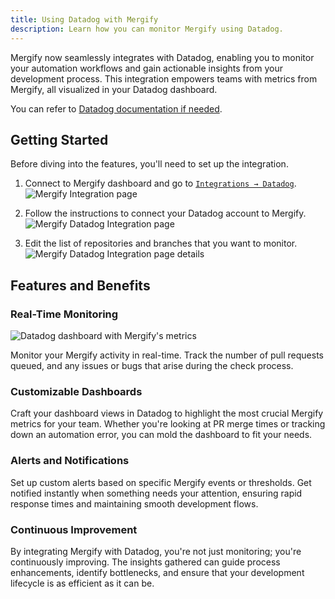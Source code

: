 ```yaml
---
title: Using Datadog with Mergify
description: Learn how you can monitor Mergify using Datadog.
---
```



<IntegrationLogo src={datadogLogo} alt="Datadog logo"/>

Mergify now seamlessly integrates with Datadog, enabling you to monitor your
automation workflows and gain actionable insights from your development
process. This integration empowers teams with metrics from Mergify, all
visualized in your Datadog dashboard.

You can refer to [Datadog documentation if
needed](https://docs.datadoghq.com/integrations/mergify_oauth/).

## Getting Started

Before diving into the features, you'll need to set up the integration.

1. Connect to Mergify dashboard and go to [`Integrations →
   Datadog`](https://dashboard.mergify.com/integrations/datadog).
   <Image src={IntegrationPageScreenshot} alt="Mergify Integration page"/>

2. Follow the instructions to connect your Datadog account to Mergify.
   <Image src={DDIntegrationPageScreenshot} alt="Mergify Datadog Integration page"/>

3. Edit the list of repositories and branches that you want to monitor.
   <Image src={DDIntegrationDetailsPageScreenshot} alt="Mergify Datadog Integration page details"/>

## Features and Benefits

### Real-Time Monitoring

<Image src={datadogDashboardScreenshot} alt="Datadog dashboard with Mergify's metrics"/>

Monitor your Mergify activity in real-time. Track the number of pull requests
queued, and any issues or bugs that arise during the check process.

### Customizable Dashboards

Craft your dashboard views in Datadog to highlight the most crucial Mergify
metrics for your team. Whether you're looking at PR merge times or tracking
down an automation error, you can mold the dashboard to fit your needs.

### Alerts and Notifications

Set up custom alerts based on specific Mergify events or thresholds. Get
notified instantly when something needs your attention, ensuring rapid response
times and maintaining smooth development flows.

### Continuous Improvement

By integrating Mergify with Datadog, you're not just monitoring; you're
continuously improving. The insights gathered can guide process enhancements,
identify bottlenecks, and ensure that your development lifecycle is as
efficient as it can be.
